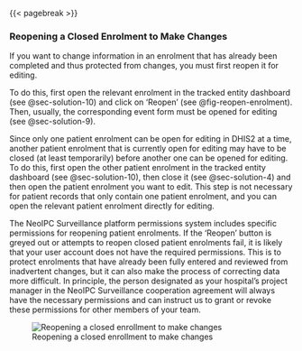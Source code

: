 
{{< pagebreak >}}

### Reopening a Closed Enrolment to Make Changes {#sec-solution-5}

If you want to change information in an enrolment that has already been completed and thus protected from changes, you must first reopen it for editing.

To do this, first open the relevant enrolment in the tracked entity dashboard (see @sec-solution-10) and click on 'Reopen' (see @fig-reopen-enrolment). Then, usually, the corresponding event form must be opened for editing (see @sec-solution-9).

Since only one patient enrolment can be open for editing in DHIS2 at a time, another patient enrolment that is currently open for editing may have to be closed (at least temporarily) before another one can be opened for editing. To do this, first open the other patient enrolment in the tracked entity dashboard (see @sec-solution-10), then close it (see @sec-solution-4) and then open the patient enrolment you want to edit.
This step is not necessary for patient records that only contain one patient enrolment, and you can open the relevant patient enrolment directly for editing.

::: {.callout-note}
The NeoIPC Surveillance platform permissions system includes specific permissions for reopening patient enrolments.
If the 'Reopen' button is greyed out or attempts to reopen closed patient enrolments fail, it is likely that your user account does not have the required permissions.
This is to protect enrolments that have already been fully entered and reviewed from inadvertent changes, but it can also make the process of correcting data more difficult.
In principle, the person designated as your hospital's project manager in the NeoIPC Surveillance cooperation agreement will always have the necessary permissions and can instruct us to grant or revoke these permissions for other members of your team.
:::

![Reopening a closed enrollment to make changes](img/fig-reopen-enrolment.png){#fig-reopen-enrolment fig-alt="Screenshot of a patient record opened in the Tracked Entity Dashboards of the DHIS2 App Tracker Capture, in which the 'Reopen' button is marked with an arrow."}
